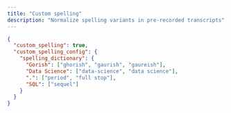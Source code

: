 ```yaml
---
title: "Custom spelling"
description: "Normalize spelling variants in pre-recorded transcripts"
---
```



<CustomSpellingStartDescription />

```json request data
{
  "custom_spelling": true,
  "custom_spelling_config": {
    "spelling_dictionary": {
      "Gorish": ["ghorish", "gaurish", "gaureish"],
      "Data Science": ["data-science", "data science"],
      ".": ["period", "full stop"],
      "SQL": ["sequel"]
    }
  }
}
```

<CustomSpellingEndDescription />


